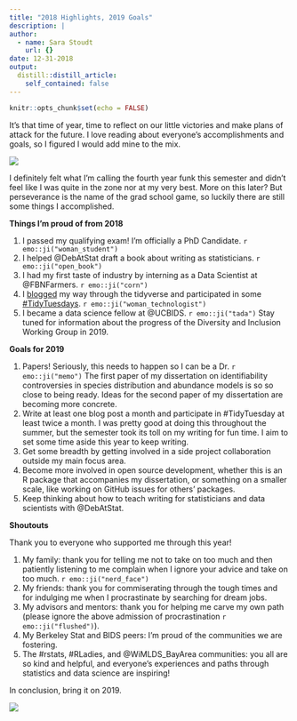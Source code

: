 ```yaml
---
title: "2018 Highlights, 2019 Goals"
description: |
author:
  - name: Sara Stoudt
    url: {}
date: 12-31-2018
output:
  distill::distill_article:
    self_contained: false
---
```



```r
knitr::opts_chunk$set(echo = FALSE)
```

It's that time of year, time to reflect on our little victories and make plans of attack for the future. I love reading about everyone's accomplishments and goals, so I figured I would add mine to the mix. 

![](https://media.giphy.com/media/MEDT364Ths1Qk/giphy.gif)


I definitely felt what I'm calling the fourth year funk this semester and didn't feel like I was quite in the zone nor at my very best. More on this later? But perseverance is the name of the grad school game, so luckily there are still some things I accomplished.

**Things I'm proud of from 2018**

1. I passed my qualifying exam! I'm officially a PhD Candidate. `r emo::ji("woman_student")`
2. I helped @DebAtStat draft a book about writing as statisticians. `r emo::ji("open_book")`
3. I had my first taste of industry by interning as a Data Scientist at @FBNFarmers. `r emo::ji("corn")`
4. I [blogged](https://sastoudt.github.io/blog/) my way through the tidyverse and participated in some [#TidyTuesdays](https://sastoudt.github.io/tidytuesday/). `r emo::ji("woman_technologist")`
5. I became a data science fellow at @UCBIDS. `r emo::ji("tada")` Stay tuned for information about the progress of the Diversity and Inclusion Working Group in 2019.

**Goals for 2019**

1. Papers! Seriously, this needs to happen so I can be a Dr. `r emo::ji("memo")` The first paper of my dissertation on identifiability controversies in species distribution and abundance models is so so close to being ready. Ideas for the second paper of my dissertation are becoming more concrete.
2. Write at least one blog post a month and participate in #TidyTuesday at least twice a month. I was pretty good at doing this throughout the summer, but the semester took its toll on my writing for fun time. I aim to set some time aside this year to keep writing.
3. Get some breadth by getting involved in a side project collaboration outside my main focus area.
4. Become more involved in open source development, whether this is an R package that accompanies my dissertation, or something on a smaller scale, like working on GitHub issues for others' packages. 
5. Keep thinking about how to teach writing for statisticians and data scientists with @DebAtStat. 

**Shoutouts**

Thank you to everyone who supported me through this year!

1. My family: thank you for telling me not to take on too much and then patiently listening to me complain when I ignore your advice and take on too much. `r emo::ji("nerd_face")`
2. My friends: thank you for commiserating through the tough times and for indulging me when I procrastinate by searching for dream jobs.
3. My advisors and mentors: thank you for helping me carve my own path (please ignore the above admission of procrastination `r emo::ji("flushed")`).
4. My Berkeley Stat and BIDS peers: I'm proud of the communities we are fostering. 
5. The #rstats, #RLadies, and @WiMLDS_BayArea communities: you all are so kind and helpful, and everyone's experiences and paths through statistics and data science are inspiring!



In conclusion, bring it on 2019.

![](https://media.giphy.com/media/p0OJ2Pn79Qqu4/giphy.gif)

